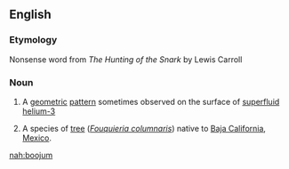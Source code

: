 ==English==
{{wikipedia|boojum}}

===Etymology===
Nonsense word from ''The Hunting of the Snark'' by Lewis Carroll

===Noun===
{{en-noun}}

# {{context|physics}} A [[geometric]] [[pattern]] sometimes observed on the surface of [[superfluid]] [[helium-3]]
# {{context|botany}} A species of [[tree]] (''[[Fouquieria columnaris]]'') native to [[Baja California]], [[Mexico]].

[[nah:boojum]]